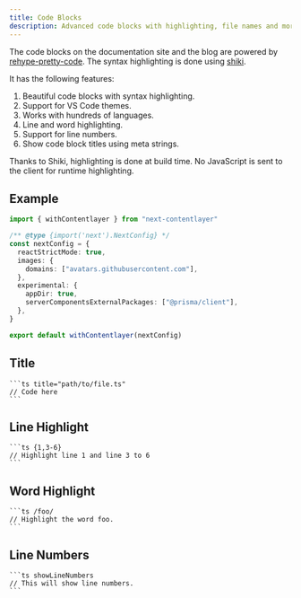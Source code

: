 ```yaml
---
title: Code Blocks
description: Advanced code blocks with highlighting, file names and more.
---
```


The code blocks on the documentation site and the blog are powered by [rehype-pretty-code](https://github.com/atomiks/rehype-pretty-code). The syntax highlighting is done using [shiki](https://github.com/shikijs/shiki).

It has the following features:

1. Beautiful code blocks with syntax highlighting.
2. Support for VS Code themes.
3. Works with hundreds of languages.
4. Line and word highlighting.
5. Support for line numbers.
6. Show code block titles using meta strings.

<Callout>

Thanks to Shiki, highlighting is done at build time. No JavaScript is sent to the client for runtime highlighting.

</Callout>

## Example

```ts showLineNumbers title="next.config.js" {3} /appDir: true/
import { withContentlayer } from "next-contentlayer"

/** @type {import('next').NextConfig} */
const nextConfig = {
  reactStrictMode: true,
  images: {
    domains: ["avatars.githubusercontent.com"],
  },
  experimental: {
    appDir: true,
    serverComponentsExternalPackages: ["@prisma/client"],
  },
}

export default withContentlayer(nextConfig)
```

## Title

````mdx
```ts title="path/to/file.ts"
// Code here
```
````

## Line Highlight

````mdx
```ts {1,3-6}
// Highlight line 1 and line 3 to 6
```
````

## Word Highlight

````mdx
```ts /foo/
// Highlight the word foo.
```
````

## Line Numbers

````mdx
```ts showLineNumbers
// This will show line numbers.
```
````
